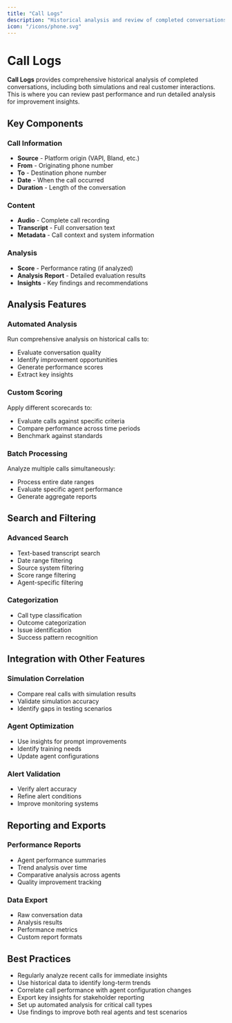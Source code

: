 ```yaml
---
title: "Call Logs"
description: "Historical analysis and review of completed conversations"
icon: "/icons/phone.svg"
---
```


# Call Logs

**Call Logs** provides comprehensive historical analysis of completed conversations, including both simulations and real customer interactions. This is where you can review past performance and run detailed analysis for improvement insights.

## Key Components

### Call Information
- **Source** - Platform origin (VAPI, Bland, etc.)
- **From** - Originating phone number
- **To** - Destination phone number
- **Date** - When the call occurred
- **Duration** - Length of the conversation

### Content
- **Audio** - Complete call recording
- **Transcript** - Full conversation text
- **Metadata** - Call context and system information

### Analysis
- **Score** - Performance rating (if analyzed)
- **Analysis Report** - Detailed evaluation results
- **Insights** - Key findings and recommendations

## Analysis Features

### Automated Analysis
Run comprehensive analysis on historical calls to:
- Evaluate conversation quality
- Identify improvement opportunities
- Generate performance scores
- Extract key insights

### Custom Scoring
Apply different scorecards to:
- Evaluate calls against specific criteria
- Compare performance across time periods
- Benchmark against standards

### Batch Processing
Analyze multiple calls simultaneously:
- Process entire date ranges
- Evaluate specific agent performance
- Generate aggregate reports

## Search and Filtering

### Advanced Search
- Text-based transcript search
- Date range filtering
- Source system filtering
- Score range filtering
- Agent-specific filtering

### Categorization
- Call type classification
- Outcome categorization
- Issue identification
- Success pattern recognition

## Integration with Other Features

### Simulation Correlation
- Compare real calls with simulation results
- Validate simulation accuracy
- Identify gaps in testing scenarios

### Agent Optimization
- Use insights for prompt improvements
- Identify training needs
- Update agent configurations

### Alert Validation
- Verify alert accuracy
- Refine alert conditions
- Improve monitoring systems

## Reporting and Exports

### Performance Reports
- Agent performance summaries
- Trend analysis over time
- Comparative analysis across agents
- Quality improvement tracking

### Data Export
- Raw conversation data
- Analysis results
- Performance metrics
- Custom report formats

## Best Practices

- Regularly analyze recent calls for immediate insights
- Use historical data to identify long-term trends
- Correlate call performance with agent configuration changes
- Export key insights for stakeholder reporting
- Set up automated analysis for critical call types
- Use findings to improve both real agents and test scenarios